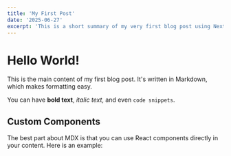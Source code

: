 ```yaml
---
title: 'My First Post'
date: '2025-06-27'
excerpt: 'This is a short summary of my very first blog post using Next.js and MDX!'
---
```


# Hello World!

This is the main content of my first blog post. It's written in Markdown, which makes formatting easy.

You can have **bold text**, *italic text*, and even `code snippets`.

## Custom Components

The best part about MDX is that you can use React components directly in your content. Here is an example:

<MyCustomComponent />
